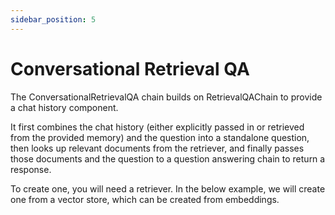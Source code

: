 ```yaml
---
sidebar_position: 5
---
```


# Conversational Retrieval QA
The ConversationalRetrievalQA chain builds on RetrievalQAChain to provide a chat history component.

It first combines the chat history (either explicitly passed in or retrieved from the provided memory) and the question into a standalone question, then looks up relevant documents from the retriever, and finally passes those documents and the question to a question answering chain to return a response.

To create one, you will need a retriever. In the below example, we will create one from a vector store, which can be created from embeddings.


<Example/>
